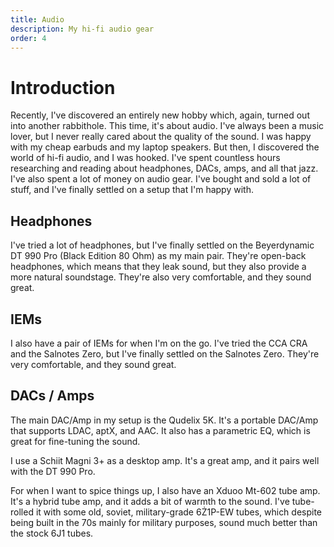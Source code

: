 ```yaml
---
title: Audio
description: My hi-fi audio gear
order: 4
---
```


# Introduction

Recently, I've discovered an entirely new hobby which, again, turned out into another rabbithole. This time, it's about audio. I've always been a music lover, but I never really cared about the quality of the sound. I was happy with my cheap earbuds and my laptop speakers. But then, I discovered the world of hi-fi audio, and I was hooked. I've spent countless hours researching and reading about headphones, DACs, amps, and all that jazz. I've also spent a lot of money on audio gear. I've bought and sold a lot of stuff, and I've finally settled on a setup that I'm happy with.

## Headphones

I've tried a lot of headphones, but I've finally settled on the Beyerdynamic DT 990 Pro (Black Edition 80 Ohm) as my main pair. They're open-back headphones, which means that they leak sound, but they also provide a more natural soundstage. They're also very comfortable, and they sound great.

## IEMs

I also have a pair of IEMs for when I'm on the go. I've tried the CCA CRA and the Salnotes Zero, but I've finally settled on the Salnotes Zero. They're very comfortable, and they sound great.

## DACs / Amps

The main DAC/Amp in my setup is the Qudelix 5K. It's a portable DAC/Amp that supports LDAC, aptX, and AAC. It also has a parametric EQ, which is great for fine-tuning the sound.

I use a Schiit Magni 3+ as a desktop amp. It's a great amp, and it pairs well with the DT 990 Pro.

For when I want to spice things up, I also have an Xduoo Mt-602 tube amp. It's a hybrid tube amp, and it adds a bit of warmth to the sound. I've tube-rolled it with some old, soviet, military-grade 6Ż1P-EW tubes, which despite being built in the 70s mainly for military purposes, sound much better than the stock 6J1 tubes.
